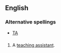 ==English==

===Alternative spellings===
*[[TA]]

==={{initialism}}===

# {{pos n}} A [[teaching assistant]].